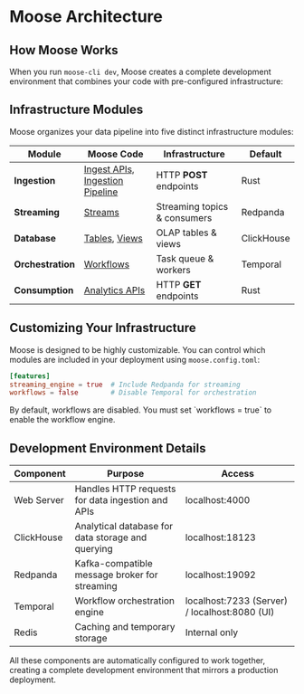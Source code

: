 
# Moose Architecture

## How Moose Works

When you run `moose-cli dev`, Moose creates a complete development environment that combines your code with pre-configured infrastructure:

<ZoomImg light="/architecture-light.png" dark="/architecture-dark.png" alt="Moose Development Environment" />

## Infrastructure Modules

Moose organizes your data pipeline into five distinct infrastructure modules:

| **Module**        | **Moose Code**                                                        | **Infrastructure**                 | **Default** |
|-------------------|-----------------------------------------------------------------------|------------------------------------|-------------|
| **Ingestion**     | [Ingest APIs, Ingestion Pipeline](/moose/developing/ingestion)                                           | HTTP **POST** endpoints            | Rust        |
| **Streaming**     | [Streams](/moose/developing/streams)| Streaming topics & consumers       | Redpanda    |
| **Database**      | [Tables](/moose/developing/olap-table), [Views](/moose/developing/materialized-views)                        | OLAP tables & views                | ClickHouse  |
| **Orchestration** | [Workflows](/moose/developing/workflows)                                               | Task queue & workers               | Temporal    |
| **Consumption**   | [Analytics APIs](/moose/developing/consumption-apis)                                   | HTTP **GET** endpoints             | Rust        |
## Customizing Your Infrastructure

Moose is designed to be highly customizable. You can control which modules are included in your deployment using `moose.config.toml`:

```toml
[features]
streaming_engine = true  # Include Redpanda for streaming
workflows = false        # Disable Temporal for orchestration
```
<Callout type="warning">
By default, workflows are disabled. You must set `workflows = true` to enable the workflow engine.
</Callout>

## Development Environment Details

| Component | Purpose | Access |
|-----------|---------|--------|
| Web Server | Handles HTTP requests for data ingestion and APIs | localhost:4000 |
| ClickHouse | Analytical database for data storage and querying | localhost:18123 |
| Redpanda | Kafka-compatible message broker for streaming | localhost:19092 |
| Temporal | Workflow orchestration engine | localhost:7233 (Server) / localhost:8080 (UI) |
| Redis | Caching and temporary storage | Internal only |

All these components are automatically configured to work together, creating a complete development environment that mirrors a production deployment.
